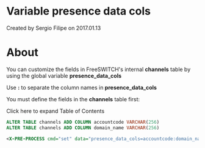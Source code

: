 
# Variable presence data cols 

 Created by  Sergio Filipe on 2017.01.13

# About

You can customize the fields in FreeSWITCH's internal **channels** table by using the global variable **presence\_data\_cols**

Use **:** to separate the column names in **presence\_data\_cols**

You must define the fields in the **channels** table first:

Click here to expand Table of Contents

```sql
ALTER TABLE channels ADD COLUMN accountcode VARCHAR(256)
ALTER TABLE channels ADD COLUMN domain_name VARCHAR(256)
```

```xml
<X-PRE-PROCESS cmd="set" data="presence_data_cols=accountcode:domain_name"/>
```



